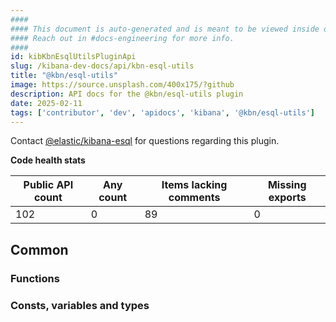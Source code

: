 ```yaml
---
####
#### This document is auto-generated and is meant to be viewed inside our experimental, new docs system.
#### Reach out in #docs-engineering for more info.
####
id: kibKbnEsqlUtilsPluginApi
slug: /kibana-dev-docs/api/kbn-esql-utils
title: "@kbn/esql-utils"
image: https://source.unsplash.com/400x175/?github
description: API docs for the @kbn/esql-utils plugin
date: 2025-02-11
tags: ['contributor', 'dev', 'apidocs', 'kibana', '@kbn/esql-utils']
---
```




Contact [@elastic/kibana-esql](https://github.com/orgs/elastic/teams/kibana-esql) for questions regarding this plugin.

**Code health stats**

| Public API count  | Any count | Items lacking comments | Missing exports |
|-------------------|-----------|------------------------|-----------------|
| 102 | 0 | 89 | 0 |

## Common

### Functions
<DocDefinitionList data={kbnEsqlUtilsObj.common.functions}/>

### Consts, variables and types
<DocDefinitionList data={kbnEsqlUtilsObj.common.misc}/>

